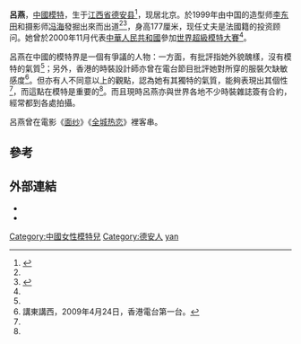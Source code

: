 {{Infobox model 
| 姓名     = 呂燕
| 图片     = 
| 图片尺寸 = 
| 图片替代 = 
| 图片简介 = 
| 本名     = 
| 外文名   = Lv Yan
| 外文     = 
| 罗马拼音 = Lü Yan
| 英文名   = 
| 昵称     = 
| 别名     = 
| 国籍     = {{PRC}}
| 民族     = 
| 籍贯     = 
| 出生名   = 
| 出生日期 = {{Birth date and age|1981|10|19}}
| 出生地点 = 
| 逝世日期 = 
| 逝世地点 = 
| 职业     = 
*[[模特儿|模特儿]]
*[[時尚|服装设计师]]
*COMME MOI“似我”品牌创办人
*[[艺人|艺人]]
| 教育程度 = 
| 配偶     = 
| 亲属     = 育有一儿
| 经纪公司 = 
| 网站     = 
| 血型     = 
| 身高     = 
| 体重     = 
| 髮色     = 
| 瞳色     = 
| 三围     = 
| 腿长     = 
| 女装尺码 = 
| 领码     = 
| 鞋码     = 
| module   = 
| IMDb     = 2044830
}}

'''呂燕'''{{BD|1981年|10月19日||}}，[[中國|中國]][[模特|模特]]，生于[[江西省|江西省]][[德安县|德安县]]<ref name=zaobao>{{cite web|url=http://woman.zaobao.com/pages2/woman160403.html|publisher=[[聯合早報|聯合早報]]女性網|title=中国超级丑模吕燕　丑小鸭跃向白天鹅之路|author=张洪权|date=2003-04-16|accessdate=2009-04-24|language=zh-cn|deadurl=yes|archiveurl=https://web.archive.org/web/20090512182707/http://woman.zaobao.com/pages2/woman160403.html|archivedate=2009-05-12}}</ref>，现居北京。於1999年由中国的造型师[[李东田|李东田]]和摄影师[[冯海|冯海]]發掘出來而出道<ref name=zaobao /><ref name=ladyqq>{{cite web|url=http://lady.qq.com/a/20050308/000034.htm|title=呂燕：另類名模|publisher=QQ女性|date=2005-03-08|accessdate=2009-04-24|language=zh-cn|archive-url=https://web.archive.org/web/20090330041616/http://lady.qq.com/a/20050308/000034.htm|archive-date=2009-03-30|dead-url=yes}}</ref>，身高177厘米，现任丈夫是法國籍的投资顾问。她曾於2000年11月代表[[中華人民共和國|中華人民共和國]]參加[[世界超級模特大賽|世界超級模特大賽]]<ref name=ladyqq />。

呂燕在中國的模特界是一個有爭議的人物：一方面，有批評指她外貌醜樣，沒有模特的氣質<ref name=zaobao />；另外，香港的時裝設計師亦曾在電台節目批評她對所穿的服裝欠缺敏感度<ref name=rthk>講東講西，2009年4月24日，香港電台第一台。</ref>。但亦有人不同意以上的觀點，認為她有其獨特的氣質，能夠表現出其個性<ref name=zaobao />，而這點在模特是重要的<ref name=rthk />。而且現時呂燕亦與世界各地不少時裝雜誌簽有合約，經常都到各處拍攝。

呂燕曾在電影《[[面纱|面纱]]》《[[全城热恋|全城热恋]]》裡客串。

== 參考 ==
{{reflist}}

== 外部連結 ==
*{{sinaweibo|1213058731}}
*{{sinablog|lvyan}}

{{中华人民共和国人物小作品}}
{{DEFAULTSORT:lv yan}}
[[Category:中國女性模特兒|Category:中國女性模特兒]]
[[Category:德安人|Category:德安人]]
[[Category:呂姓|yan]]